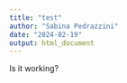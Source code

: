 ```yaml
---
title: "test"
author: "Sabina Pedrazzini"
date: "2024-02-19"
output: html_document
---
```


Is it working?